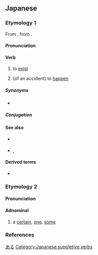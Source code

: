 ==Japanese==
{{wp|存在動詞|lang=ja}}

===Etymology 1===
{{ja-kanjitab|alt=有る,在る}}
From {{inh|ja|ojp|-}}, from {{inh|ja|jpx-pro|*ari}}.

====Pronunciation====
{{ja-pron|acc=a}}
{{ja-ojad}}

====Verb====
{{ja-verb|type=1|tr=intrans}}

# to [[exist]] {{q|inanimate objects}}
#: {{ja-usex|[[テーブル]]の[[上]]に[[植%木%鉢]]が'''あります'''。|テーブル の うえ に うえ%き%ばち が '''あります'''。|There '''is''' a flowerpot on top of the table.}}
#: {{ja-usex|[[汝]]に[[幸]]'''あれ'''。|なんじ に さち '''あれ'''。|I wish you happiness.|lit=May happiness '''exist''' with you.}}
#: {{ja-usex|[[私]]の[[学%校]] は [[花園]]が'''あります'''。|わたし の がっ%こう は はなぞの が '''あります'''。|My school '''has''' a flower garden.}}
# (of an accident) to [[happen]]
#: {{ja-usex|[[何か]]'''あったら'''[[連%絡]]してく[[ださい]]。|なにか '''あったら''' れん%らく して ください。|If anything '''happens''', please call me.}}

=====Synonyms=====
* {{ja-r|linkto=存在|存%在する|そん%ざい する|gloss=to [[exist]]}}

=====Conjugation=====
{{ja-verbconj|ある|有ら|あら|ara|有り|あり|ari|有る|ある|aru|有る|ある|aru|有れ|あれ|are|有れ|あれ|are|有られる|あられる|arareru|有らせる<br>有らす|あらせる<br>あらす|araseru<br>arasu|有れる|あれる|areru|有ろう|あろう|arō|[[無い]]<br>有らぬ<br>有らん|[[ない]]<br>あらぬ<br>あらん|nai<br>aranu<br>aran|無く(て)<br>有らず|なく(て)<br>あらず|naku(te)<br>arazu|有ります|[[あります]]|arimasu|有った|あった|atta|有って|あって|atte|有れば|あれば|areba}}
{{ja-conj-bungo|あ|irreg-r}}

====See also====
* {{ja-r|いる}} {{qualifier|animate objects}}
* {{ja-r|だ}}, {{ja-r|です}}
{{Japanese basic inflections}}

====Derived terms====
* {{ja-r|気がある|き が ある}}

===Etymology 2===
{{ja-kanjitab|alt=或る}}

====Pronunciation====
{{ja-pron|ある|acc=1|acc_ref=DJR}}

====Adnominal====
{{ja-pos|adnominal}}

# a [[certain]], [[one]], [[some]]
#: {{ja-usex|'''ある'''[[政%治%家]]が[[そう]][[言う|言った]]。|^'''ある''' せい%じ%か が そう いった。|A '''certain''' politician said so.}}

===References===
<references/>

[[Category:Japanese basic words|ある]]
[[Category:Japanese suppletive verbs]]
